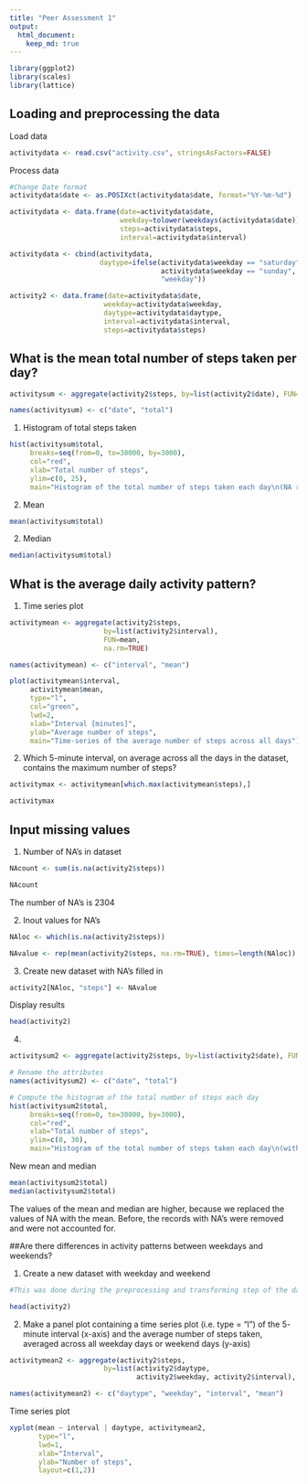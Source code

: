 ```yaml
---
title: "Peer Assessment 1"
output: 
  html_document:
    keep_md: true
---
```


```r
library(ggplot2)
library(scales)
library(lattice)
```

## Loading and preprocessing the data

Load data

```r
activitydata <- read.csv("activity.csv", stringsAsFactors=FALSE)
```

Process data

```r
#Change Date format
activitydata$date <- as.POSIXct(activitydata$date, format="%Y-%m-%d")

activitydata <- data.frame(date=activitydata$date, 
                           weekday=tolower(weekdays(activitydata$date)), 
                           steps=activitydata$steps, 
                           interval=activitydata$interval)

activitydata <- cbind(activitydata, 
                      daytype=ifelse(activitydata$weekday == "saturday" | 
                                     activitydata$weekday == "sunday", "weekend", 
                                     "weekday"))

activity2 <- data.frame(date=activitydata$date, 
                       weekday=activitydata$weekday, 
                       daytype=activitydata$daytype, 
                       interval=activitydata$interval,
                       steps=activitydata$steps)
```

## What is the mean total number of steps taken per day?

```r
activitysum <- aggregate(activity2$steps, by=list(activity2$date), FUN=sum, na.rm=TRUE)

names(activitysum) <- c("date", "total")
```

1. Histogram of total steps taken

```r

hist(activitysum$total, 
     breaks=seq(from=0, to=30000, by=3000),
     col="red", 
     xlab="Total number of steps", 
     ylim=c(0, 25), 
     main="Histogram of the total number of steps taken each day\n(NA removed)")
```

2. Mean
```r
mean(activitysum$total)
```

2. Median
```r
median(activitysum$total)
```

## What is the average daily activity pattern?

1. Time series plot

```r
activitymean <- aggregate(activity2$steps, 
                       by=list(activity2$interval), 
                       FUN=mean, 
                       na.rm=TRUE)

names(activitymean) <- c("interval", "mean")
```


```r
plot(activitymean$interval, 
     activitymean$mean, 
     type="l", 
     col="green", 
     lwd=2, 
     xlab="Interval [minutes]", 
     ylab="Average number of steps", 
     main="Time-series of the average number of steps across all days")
```

2. Which 5-minute interval, on average across all the days in the dataset, contains the maximum number of steps?

```r
activitymax <- activitymean[which.max(activitymean$steps),]

activitymax
```

## Input missing values

1. Number of NA's in dataset

```r
NAcount <- sum(is.na(activity2$steps))

NAcount
```

The number of NA's is 2304

2. Inout values for NA's

```r
NAloc <- which(is.na(activity2$steps))

NAvalue <- rep(mean(activity2$steps, na.rm=TRUE), times=length(NAloc))
```

3. Create new dataset with NA's filled in

```r
activity2[NAloc, "steps"] <- NAvalue
```

Display results

```r
head(activity2)
```

4.
```r
activitysum2 <- aggregate(activity2$steps, by=list(activity2$date), FUN=sum)

# Rename the attributes
names(activitysum2) <- c("date", "total")

# Compute the histogram of the total number of steps each day
hist(activitysum2$total, 
     breaks=seq(from=0, to=30000, by=3000),
     col="red", 
     xlab="Total number of steps", 
     ylim=c(0, 30), 
     main="Histogram of the total number of steps taken each day\n(with replaced NA values)")
```

New mean and median
```r
mean(activitysum2$total)
median(activitysum2$total)
```

The values of the mean and median are higher, because we replaced the values of NA with the mean. Before, the records with NA's were removed and were not accounted for.


##Are there differences in activity patterns between weekdays and weekends?

1. Create a new dataset with weekday and weekend
```r
#This was done during the preprocessing and transforming step of the data

head(activity2)
```

2. Make a panel plot containing a time series plot (i.e. type = "l") of the 5- minute interval (x-axis) and the average number of steps taken, averaged across all weekday days or weekend days (y-axis)

```r
activitymean2 <- aggregate(activity2$steps, 
                       by=list(activity2$daytype, 
                               activity2$weekday, activity2$interval), mean)

names(activitymean2) <- c("daytype", "weekday", "interval", "mean")
```

Time series plot
```r
xyplot(mean ~ interval | daytype, activitymean2, 
       type="l", 
       lwd=1, 
       xlab="Interval", 
       ylab="Number of steps", 
       layout=c(1,2))
```
